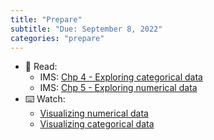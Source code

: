 ```yaml
---
title: "Prepare"
subtitle: "Due: September 8, 2022"
categories: "prepare"
---
```


-   📖 Read:
    -   IMS: [Chp 4 - Exploring categorical data](https://openintro-ims.netlify.app/explore-categorical.html)
    -   IMS: [Chp 5 - Exploring numerical data](https://openintro-ims.netlify.app/explore-numerical.html)
-   ⌨️ Watch:
    -   [Visualizing numerical data](https://youtu.be/waBabVTI8ec)
    -   [Visualizing categorical data](https://youtu.be/21h3rEO8k2E)
